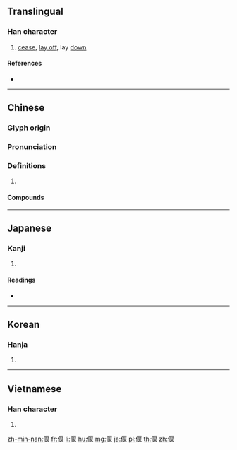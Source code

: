 {{character info/new}}
==Translingual==

===Han character===
{{Han char|rn=9|rad=人|as=09|sn=11|four=21214|canj=OSAV|ids=⿰亻匽}}

# [[cease]], [[lay off]], lay [[down]]

====References====
* {{Han ref|kx=0109.220|dkj=00830|dj=0233.110|hdz=10187.010|uh=5043|ud=20547|bh=B0B3|bd=45235}}

----

==Chinese==
{{zh-forms}}

===Glyph origin===
{{Han etym}}

===Pronunciation===
{{zh-pron
|m=yǎn
|c=jin2,jim2
|mn=ián
|mc=y
|oc=y
|cat=
}}

===Definitions===
{{zh-hanzi}}

# {{rfdef|zh}}

====Compounds====
{{zh-der|修文偃武|偃仆|偃仰|偃佒|偃兵息甲|偃師縣|偃旗息鼓|偃旗臥鼓|偃月|偃松|偃武修文|偃武興文|偃波書|偃臥|偃草|偃衍|偃蹇|偃蹇困窮|偃鼠|偃鼠飲河|側偃|前合後偃|徐偃王|息偃|文修武偃|文偃|日角偃月|武偃文修|狐偃|臥鼓偃旗|與世偃仰|草偃|草偃風從|草偃風行|言偃|起偃為豎|韜戈偃武|風行草偃|鼻偃齒露}}

----

==Japanese==

===Kanji===
{{ja-kanji|grade=|rs=人09}}

# {{defn|lang=ja|sort=人09}}

====Readings====
* {{ja-readings|on=[[えん]] (en)|kun=[[ふせる]] (fuseru), [[やすむ]] (yasumu)}}

----

==Korean==

===Hanja===
{{ko-hanja|hangeul=언|rv=eon|mr=ŏn}}

# {{defn|lang=ko|sort=人09}}

----

==Vietnamese==

===Han character===
{{vi-hantu|[[ễnh]]|rs=人09}}

# {{defn|lang=vi|sort=人09}}

[[zh-min-nan:偃]]
[[fr:偃]]
[[li:偃]]
[[hu:偃]]
[[mg:偃]]
[[ja:偃]]
[[pl:偃]]
[[th:偃]]
[[zh:偃]]